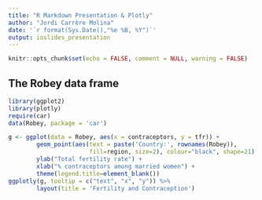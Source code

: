 ```yaml
---
title: "R Markdown Presentation & Plotly"
author: "Jordi Carrère Molina"
date: '`r format(Sys.Date(),"%e %B, %Y")`'
output: ioslides_presentation
---
```


```r
knitr::opts_chunk$set(echo = FALSE, comment = NULL, warning = FALSE)
```

## The Robey data frame

```r
library(ggplot2)
library(plotly)
require(car)
data(Robey, package = 'car')
```

```r
g <- ggplot(data = Robey, aes(x = contraceptors, y = tfr)) +
        geom_point(aes(text = paste('Country:', rownames(Robey)), 
                       fill=region, size=2), colour="black", shape=21) +
        ylab("Total fertility rate") +
        xlab("% contraceptors among married women") + 
        theme(legend.title=element_blank())
ggplotly(g, tooltip = c("text", "x", "y")) %>%
        layout(title = 'Fertility and Contraception')
```
